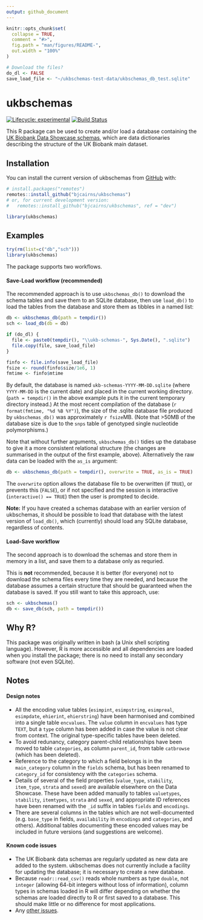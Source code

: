```yaml
---
output: github_document
---
```


<!-- README.md is generated from README.Rmd. Please edit that file -->

```r
knitr::opts_chunk$set(
  collapse = TRUE,
  comment = "#>",
  fig.path = "man/figures/README-",
  out.width = "100%"
)

# Download the files?
do_dl <- FALSE
save_load_file <- "~/ukbschemas-test-data/ukbschemas_db_test.sqlite"

```
# ukbschemas

<!-- badges: start -->
[![Lifecycle: experimental](https://img.shields.io/badge/lifecycle-experimental-orange.svg)](https://www.tidyverse.org/lifecycle/#experimental)
[![Build Status](https://travis-ci.com/bjcairns/ukbschemas.svg?token=tA2cYTLpigx5VuTgcHFd&branch=master)](https://travis-ci.com/bjcairns/ukbschemas)
<!-- badges: end -->

This R package can be used to create and/or load a database containing the [UK Biobank Data Showcase schemas](http://biobank.ctsu.ox.ac.uk/crystal/schema.cgi), which are data dictionaries describing the structure of the UK Biobank main dataset.

## Installation

You can install the current version of ukbschemas from [GitHub](https://github.com/) with:

```r
# install.packages("remotes")
remotes::install_github("bjcairns/ukbschemas")
# or, for current development version:
#   remotes::install_github("bjcairns/ukbschemas", ref = "dev")

library(ukbschemas)
```

## Examples

```r
try(rm(list=c("db","sch")))
library(ukbschemas)
```

The package supports two workflows. 

#### Save-Load workflow (recommended)

The recommended approach is to use `ukbschemas_db()` to download the schema tables and save them to an SQLite database, then use `load_db()` to load the tables from the database and store them as tibbles in a named list:

```r
db <- ukbschemas_db(path = tempdir())
sch <- load_db(db = db)
```

```r
if (do_dl) {
  file <- paste0(tempdir(), "\\ukb-schemas-", Sys.Date(), ".sqlite")
  file.copy(file, save_load_file)
}

finfo <- file.info(save_load_file)
fsize <- round(finfo$size/1e6, 1)
fmtime <- finfo$mtime
```

By default, the database is named `ukb-schemas-YYYY-MM-DD.sqlite` (where `YYYY-MM-DD` is the current date) and placed in the current working directory. (`path = tempdir()` in the above example puts it in the current temporary directory instead.) At the most recent compilation of the database (`r format(fmtime, "%d %B %Y")`), the size of the .sqlite database file produced by `ukbschemas_db()` was approximately `r fsize`MB. (Note that >50MB of the database size is due to the `snps` table of genotyped single nucleotide polymorphisms.)

Note that without further arguments, `ukbschemas_db()` tidies up the database to give it a more consistent relational structure (the changes are summarised in the output of the first example, above). Alternatively the raw data can be loaded with the `as_is` argument:

```r
db <- ukbschemas_db(path = tempdir(), overwrite = TRUE, as_is = TRUE)
```

The `overwrite` option allows the database file to be overwritten (if `TRUE`), or prevents this (`FALSE`), or if not specified and the session is interactive (`interactive() == TRUE`) then the user is prompted to decide.

**Note:** If you have created a schemas database with an earlier version of ukbschemas, it should be possible to load that database with the latest version of `load_db()`, which (currently) should load any SQLite database, regardless of contents.

#### Load-Save workflow

The second approach is to download the schemas and store them in memory in a list, and save them to a database only as requried. 

This is **not** recommended, because it is better (for everyone) not to download the schema files every time they are needed, and because the database assumes a certain structure that should be guaranteed when the database is saved. If you still want to take this approach, use:

```r
sch <- ukbschemas()
db <- save_db(sch, path = tempdir())
```

## Why R?

This package was originally written in bash (a Unix shell scripting language). However, R is more accessible and all dependencies are loaded when you install the package; there is no need to install any secondary software (not even SQLite).

## Notes

#### Design notes

* All the encoding value tables (`esimpint`, `esimpstring`, `esimpreal`, `esimpdate`, `ehierint`, `ehierstring`) have been harmonised and combined into a single table `encvalues`. The `value` column in `encvalues` has type `TEXT`, but a `type` column has been added in case the value is not clear from context. The original type-specific tables have been deleted.
* To avoid redunancy, category parent-child relationships have been moved to table `categories`, as column `parent_id`, from table `catbrowse` (which has been deleted).
* Reference to the category to which a field belongs is in the `main_category` column in the `fields` schema, but has been renamed to `category_id` for consistency with the `categories` schema.
* Details of several of the field properties (`value_type`, `stability`, `item_type`, `strata` and `sexed`) are available elsewhere on the Data Showcase. These have been added manually to tables `valuetypes`, `stability`, `itemtypes`, `strata` and `sexed`, and appropriate ID references have been renamed with the `_id` suffix in tables `fields` and `encodings`.
* There are several columns in the tables which are not well-documented (e.g. `base_type` in fields, `availability` in `encodings` and `categories`, and others). Additional tables documenting these encoded values may be included in future versions (and suggestions are welcome).

#### Known code issues

* The UK Biobank data schemas are regularly updated as new data are added to the system. ukbschemas does not currently include a facility for updating the database; it is necessary to create a new database. 
* Because `readr::read_csv()` reads whole numbers as type `double`, not `integer` (allowing 64-bit integers without loss of information), column types in schemas loaded in R will differ depending on whether the schemas are loaded directly to R or first saved to a database. This should make little or no difference for most applications.
* Any [other issues](https://github.com/bjcairns/ukbschemas/issues).

